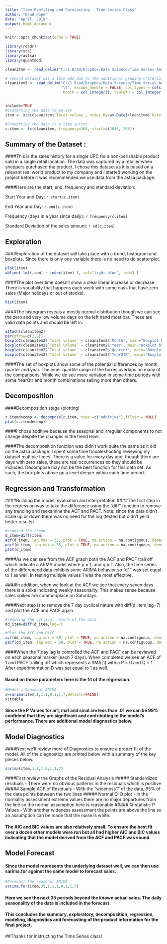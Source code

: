 ```yaml
---
title: "Item Profiling and Forecasting - Time Series Class"
author: "Brad Pope"
date: "April, 2019"
output: html_document
---
```





```r
knitr::opts_chunk$set(echo = TRUE)
```
```r

library(readr)
library(xts)
library(astsa)
library(quantmod)

cleanitem <- read_delim("C:/1 Brad/Dropbox/Data Science/Time Series Analysis/cleanitem.txt",                         "\t", escape_double = FALSE, col_types = cols(Date = col_date(format = "%m/%d/%Y")), trim_ws = TRUE)

# second dataset was a late add due to the additional grading criteria on submission page.  If known upfront this could easily be a single dataset
cleanitem2 <- read_delim("C:/1 Brad/Dropbox/Data Science/Time Series Analysis/cleanitem2.txt", 
                         "\t", escape_double = FALSE, col_types = cols(Date = col_date(format = "%m/%d/%Y"), 
                          Month = col_integer(), YearQTR = col_integer()), trim_ws = TRUE)


include=TRUE
#Converting the data to an xts
item <- xts(cleanitem$`Total volume`, order.by=as.Date(cleanitem$`Date`, "%m/%d/%Y"))

#Converting the data to a time series
c.item <- ts(cleanitem, frequency=365, start=c(2016, 268)) 


```
## Summary of the Dataset :

####This is the sales history for a single UPC for a non-perishable product sold in a single retail location.  The data was captured by a retailer when shoppers purchased the product. I chose this dataset as it is based on a relevant real world product to my company and I started working on the project before it was recommended we use data from the astsa package.

####Here are the start, end, frequency and standard deviation:

Start Year and Day: `r start(c.item)`

End Year and Day:  `r end(c.item)`

Frequency (days in a year since daily): `r frequency(c.item)`

Standard Deviation of the sales amount: `r sd(c.item)`


## Exploration

####Exploration of the dataset will take place with a trend, histogram and boxplots.  Since there is only one variable there is no need to do scatterplot.

```r
plot(item)
abline( lm((item) ~ index(item) ), col="light blue", lwd=3 )  
```

####The plot over time doesn't show a clear linear increase or decrease. There is variability that happens each week with some days that have zero sales (Major holidays or out of stocks).


```r
hist(item)
```

####The histogram reveals a mostly normal distribution though we can see the zero and very low volume days on the left hand most bar.  These are valid data points and should be left in.

```r

attach(cleanitem2)
par(mfrow=c(2,2))
boxplot(cleanitem2$`Total volume` ~ cleanitem2$'Month', main="Boxplot by Month")
boxplot(cleanitem2$`Total volume` ~ cleanitem2$'Year', main="Boxplot by Year")
boxplot(cleanitem2$`Total volume` ~ cleanitem2$'Quarter', main="Boxplot by Season")
boxplot(cleanitem2$`Total volume` ~ cleanitem2$'YearQTR', main="Boxplot by Year and Quarter")

```

####The set of boxplots show some of the potential differences by month, quarter and year.  The inner quartile range of the boxes overlaps on many of the comparisons.  While we do see more variation in some time periods with some YearQtr and month combinations selling more than others. 

## Decomposition
####Decomposition stage (plotting)

```r
c.itemdecomp <- decompose(c.item, type =c("additive"),filter = NULL)
plot(c.itemdecomp)
```

####I chose additive because the seasonal and irregular components to not change despite the changes in the trend level.

####The decomposition function was didn't work quite the same as it did on the astsa package.  I spent some time troubleshooting reviewing my dataset multiple times.  There is a value for every day and, though there are days with zero sales, these are real occurrences so they should be included.  Decompose may not be the best function for this data set.  As such, the box plots above go a level deeper within each time period.

## Regression and Transformation
####Building the model, evaluation and interpretation
####The first step in the regression was to take the difference using the "diff" function to remove any trending and reexamine the ACF and PACF. Note: since the data didn't scale up or down there was no need for the log (tested but didn't yeild better results)

```r
#removed the trend
d_item=diff(item)
acf(d_item, lag.max = 35, plot = TRUE, na.action = na.contiguous, demean = TRUE)
pacf(d_item, lag.max = 35, plot = TRUE, na.action = na.contiguous, demean = TRUE)
plot(d_item)
```

####As we can see from the ACF graph both the ACF and PACF trail off which indicate a ARMA model where p = 1, and q = 1.  Also,  the time series of the differenced data exhibits some ARIMA behavior so "d"" was set equal to 1 as well.  In testing multiple values 1 was the most effective.

####In addition, when we look at the ACF we see that every seven days there is a spike indicating weekly seasonality.  This makes sense because sales spikes are commonplace on Saturdays.

####Next step is to remove the 7 day cyclical nature with diff(d_item,lag=7) and plot the ACF and PACF again.

``` r
#removing the cyclical nature of the data
dd_item=diff(d_item,lag=7)

#Plot the ACF and PACF
acf(dd_item, lag.max = 60, plot = TRUE, na.action = na.contiguous, demean = TRUE)
pacf(dd_item, lag.max = 60, plot = TRUE, na.action = na.contiguous, demean = TRUE)

```


####When the 7 day lag is controlled the ACF and PACF can be reviewed on each seasonal marker (each 7 days).  When completed we see an ACF of 1 and PACF trailing off which represents a SMA(1) with a P = 0 and Q = 1.  After experimentation D was set equal to 1 as well.

#### Based on those parameters here is the fit of the regression.

```r
#Model a Seasonal ARIMA
x=sarima(item,1,1,1,0,1,1,7,details=FALSE)
x$ttable

```

#### Since the P Values for ar1, ma1 and smal are less than .01 we can be 99% confident that they are significant and contributing to the model's performance.  There are additional model diagnostics below.


## Model Diagnostics

####Next we'll review more of Diagnostics to ensure a proper fit of the model. All of the diagnostics are printed below with a summary of the key pieces below. 


```r

sarima(item,1,1,1,0,1,1,7)

```

####First review the Graphs of the Residual Analysis
##### Standardized residuals - There were no obvious patterns in the residuals which is positive
##### Sample ACF of Residuals - With the "wideness"" of the data, 95% of the data points between the two lines
##### Normal Q-Q plot - In the normality assessment extreme values there are no major departures from the line so the normal assumption here is reasonable
##### Q-statistic P Values - With another wideness assessment the points are above the line so an assumption can be made that the noise is white.  

#### The AIC and BIC values are also relatively small.  To ensure the best fit over a dozen other models were run but all had higher AIC and BIC values indicating that the model derived from the ACF and PACF was sound.

## Model Forecast
#### Since the model represents the underlying dataset well, we can then use sarima.for against the same model to forecast sales.
```r
#Forecast the seasonal ARIMA
sarima.for(item,35,1,1,1,0,1,1,7)
```
#### Here we see the next 35 periods beyond the known actual sales. The daily seasonality of the data is included in the forecast.

#### This concludes the summary, exploratory, decomposition, regression, modeling, diagnostics and forecasting of the product information for the final project.

##Thanks for instructing the Time Series class!
